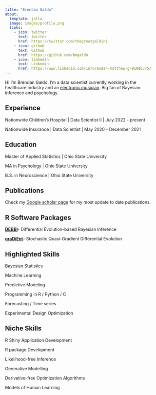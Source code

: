 ```yaml
---
title: "Brendan Galdo"
about:
  template: jolla
  image: images/profile.png
  links:
    - icon: twitter
      text: twitter
      href: https://twitter.com/thegreatgaldini
    - icon: github
      text: Github
      href: https://github.com/bmgaldo
    - icon: linkedin
      text: Linkedin
      href: https://www.linkedin.com/in/brendan-matthew-g-9108b375/
---
```


Hi I'm Brendan Galdo. I'm a data scientist currently working in the healthcare industry and an [electronic musician](https://mrfijiwiji.com). Big fan of Bayesian inference and psychology.

## Experience

Nationwide Children's Hospital \| Data Scientist II \| July 2022 - present

Nationwide Insurance \| Data Scientist \| May 2020 - December 2021

## Education

Master of Applied Statistics \| Ohio State University

MA in Psychology \| Ohio State University

B.S. in Neuroscience \| Ohio State University

## Publications

Check my [Google scholar page](https://scholar.google.com/citations?user=-JLmY3sAAAAJ&hl=en&oi=ao) for my most update to date publications.

## R Software Packages

[**DEBBI**](https://cran.r-project.org/web/packages/DEBBI/index.html)- Differential Evolution-based Bayesian Inference

[**graDiEnt**](https://cran.r-project.org/web/packages/graDiEnt/index.html)- Stochastic Quasi-Gradient Differential Evolution

## Highlighted Skills

Bayesian Statistics

Machine Learning

Predictive Modeling

Programming in R / Python / C

Forecasting / Time series

Experimental Design Optimization

## Niche Skills

R Shiny Application Development

R package Development

Likelihood-free Inference

Generative Modelling

Derivative-free Optimization Algorithms

Models of Human Learning
